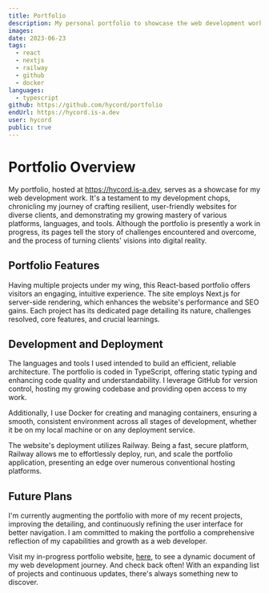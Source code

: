 ```yaml
---
title: Portfolio
description: My personal portfolio to showcase the web development work I have done.
images:
date: 2023-06-23
tags:
  - react
  - nextjs
  - railway
  - github
  - docker
languages:
  - typescript
github: https://github.com/hycord/portfolio
endUrl: https://hycord.is-a.dev
user: hycord
public: true
---
```


# Portfolio Overview

My portfolio, hosted at https://hycord.is-a.dev, serves as a showcase for my web development work. It's a testament to my development chops, chronicling my journey of crafting resilient, user-friendly websites for diverse clients, and demonstrating my growing mastery of various platforms, languages, and tools. Although the portfolio is presently a work in progress, its pages tell the story of challenges encountered and overcome, and the process of turning clients' visions into digital reality.

## Portfolio Features

Having multiple projects under my wing, this React-based portfolio offers visitors an engaging, intuitive experience. The site employs Next.js for server-side rendering, which enhances the website's performance and SEO gains. Each project has its dedicated page detailing its nature, challenges resolved, core features, and crucial learnings.

## Development and Deployment

The languages and tools I used intended to build an efficient, reliable architecture. The portfolio is coded in TypeScript, offering static typing and enhancing code quality and understandability. I leverage GitHub for version control, hosting my growing codebase and providing open access to my work.

Additionally, I use Docker for creating and managing containers, ensuring a smooth, consistent environment across all stages of development, whether it be on my local machine or on any deployment service.

The website's deployment utilizes Railway. Being a fast, secure platform, Railway allows me to effortlessly deploy, run, and scale the portfolio application, presenting an edge over numerous conventional hosting platforms.

## Future Plans

I'm currently augmenting the portfolio with more of my recent projects, improving the detailing, and continuously refining the user interface for better navigation. I am committed to making the portfolio a comprehensive reflection of my capabilities and growth as a web developer.

Visit my in-progress portfolio website, [here](https://hycord.is-a.dev), to see a dynamic document of my web development journey. And check back often! With an expanding list of projects and continuous updates, there's always something new to discover.
